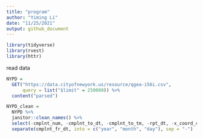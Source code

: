 ```yaml
---
title: "program"
author: "Yiming Li"
date: "11/25/2021"
output: github_document
---
```


```r
library(tidyverse)
library(rvest)
library(httr)
```

read data
```r
NYPD = 
  GET("https://data.cityofnewyork.us/resource/qgea-i56i.csv", 
      query = list("$limit" = 250000)) %>% 
  content("parsed")
```

```r
NYPD_clean = 
  NYPD %>% 
  janitor::clean_names() %>% 
  select(-cmplnt_num, -cmplnt_to_dt, -cmplnt_to_tm, -rpt_dt, -x_coord_cd, -y_coord_cd, -housing_psa) %>% 
  separate(cmplnt_fr_dt, into = c("year", "month", "day"), sep = "-")
```

